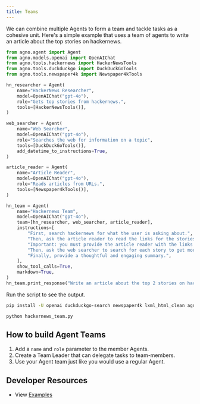 ```yaml
---
title: Teams
---
```


We can combine multiple Agents to form a team and tackle tasks as a cohesive unit. Here's a simple example that uses a team of agents to write an article about the top stories on hackernews.

```python hackernews_team.py
from agno.agent import Agent
from agno.models.openai import OpenAIChat
from agno.tools.hackernews import HackerNewsTools
from agno.tools.duckduckgo import DuckDuckGoTools
from agno.tools.newspaper4k import Newspaper4kTools

hn_researcher = Agent(
    name="HackerNews Researcher",
    model=OpenAIChat("gpt-4o"),
    role="Gets top stories from hackernews.",
    tools=[HackerNewsTools()],
)

web_searcher = Agent(
    name="Web Searcher",
    model=OpenAIChat("gpt-4o"),
    role="Searches the web for information on a topic",
    tools=[DuckDuckGoTools()],
    add_datetime_to_instructions=True,
)

article_reader = Agent(
    name="Article Reader",
    model=OpenAIChat("gpt-4o"),
    role="Reads articles from URLs.",
    tools=[Newspaper4kTools()],
)

hn_team = Agent(
    name="Hackernews Team",
    model=OpenAIChat("gpt-4o"),
    team=[hn_researcher, web_searcher, article_reader],
    instructions=[
        "First, search hackernews for what the user is asking about.",
        "Then, ask the article reader to read the links for the stories to get more information.",
        "Important: you must provide the article reader with the links to read.",
        "Then, ask the web searcher to search for each story to get more information.",
        "Finally, provide a thoughtful and engaging summary.",
    ],
    show_tool_calls=True,
    markdown=True,
)
hn_team.print_response("Write an article about the top 2 stories on hackernews", stream=True)
```

Run the script to see the output.

```bash
pip install -U openai duckduckgo-search newspaper4k lxml_html_clean agno

python hackernews_team.py
```

## How to build Agent Teams

1. Add a `name` and `role` parameter to the member Agents.
2. Create a Team Leader that can delegate tasks to team-members.
3. Use your Agent team just like you would use a regular Agent.


## Developer Resources

- View [Examples](https://github.com/agno-agi/agno/blob/main/cookbook/agent_concepts/teams/)